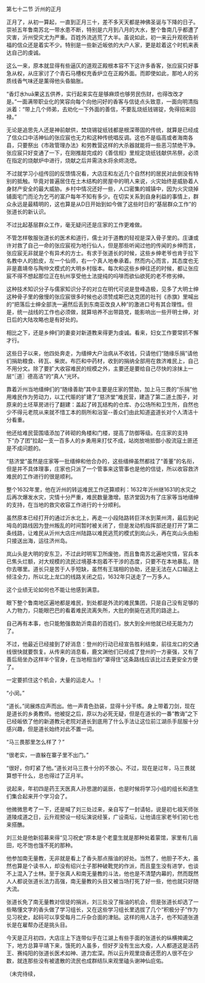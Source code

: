 

第七十二节 沂州的正月

正月了，从初一算起，一直到正月三十，差不多天天都是神佛圣诞与下降的日子。崇祯五年鲁南苏北一带水患不断，特别是六月到八月的大水，整个鲁南几乎都遭了灾害，沂州受灾尤为严重。百姓外流逃荒了大半。虽说如此，初一来云升观祝告祈福的信众还是着实不少。特别是一些新近皈依的大户人家，更是趁着这个时机来表达自己的虔诚。

这么一来，原本就显得有些逼仄的道观正殿根本容不下这许多香客，张应宸只好事急从权，从庄家讨了个青石马槽权充香炉立在正殿外面。而即使如此，那呛人的劣质线香气味还是薰得他头昏脑胀。

“香灯水huā果这五供养，实行起来实在是够麻烦也够劳民伤财，也得改改才是。”一面满带职业化的笑容向每个向他问好的香客与信徒点头致意，一面向明清指派着：“带上几个师弟，去劝化一下外面的善信，不要乱烧纸钱锡锭，免得招来回禄。”

无论是追思先人还是神前献供，焚烧锡锭纸钱都是根深蒂固的传统，就算是已经成了信众口中活神仙的张应宸也无力和这种传统唱反调。这也不是临高或者海南各县，只要祭出《市政管理办法》和劳教营这样的大杀器就能将一些恶习禁绝干净。张应宸只好变通了一下，在刚推敲完成的《善信规》里规定烧纸钱献供吊祭，必须在指定的烧献炉中进行，烧献之后并需浇水将余烬浇熄。

不过就学习小组传回的反馈情况看，大店庄和左近几个自然村的居民对此倒没有特别的抵触。毕竟对普遍居住在土木结构的房屋中的明人来说，火灾始终是威胁着人身财产安全的最大威胁。乡村中情况还好一些，人口密集的城镇中，因为火灾烧掉铺面宅门而沦为乞丐的富户每年不知有多少。在切实关系到自身利益的事情上，群众永远是最精明的，这也算是从D日开始到如今做了这些时日的“基层群众工作”的张道长的新认识。

不过比起基层群众工作，毫无疑问还是庄家的工作更难做。

不管怎样敬服张道长的医术和道行，儒士对于道教的轻视是深入骨子里的。庄谦或许对救了自己一命的张应宸视为地行仙人，但是那些听闻过他的传闻的乡绅而言，张应宸无非就是个有异术的方士。有求于张道长的时候，这些乡绅老爷也肯于拉下名教中人的脸皮，左一个仙师，右一个真人地奉承着。然而内心而言，其态度也无非是嘉靖帝与陶仲文模式的大明乡村版本。每次和这些乡绅往还的时候，都让张应宸不得不想起那位正在杭州享受他土法提纯的吗啡而欲仙欲死的老不修劣绅。

这种技术知识分子与儒家知识分子的对立在明代可说是登峰造极，见多了大明士绅这种骨子里的傲慢的张应宸很多时候也必须赞成斯巴达克团的社刊《赤旗》里喊出的“把落后士绅全部洗一遍然后丢到东南亚改良人种”的激进口号有其合理性。但是，统一战线的工作也必须做，就算培养不出带路党，能影响出一些开明士绅，对日后的大陆攻略也是有好处的。

相比之下，还是乡绅们的妻妾对新道教来得更为虔诚。看来，妇女工作要常抓不懈才行。

这些日子以来，他四处奔走，为缙绅大户治病从不收钱，只请他们“随缘乐捐”请他们捐助粮食、砖瓦、柴炭。布匹和中药材，收到的捐纳全部用在救济难民上，自己不用分文。除了要扩大收容难民的规模之外，主要还是要给自己尽快的涂抹上一层“〖道〗德高洁”的“真人”光环。

靠着沂州当地缙绅们的“随缘善助”其中主要是庄家的赞助，加上马三畏的“乐捐”他用难民作为劳动力，以工代赈的扩建了“慈济堂”难民营，建造了第二道土围子，对原来的土坯草房进行了翻建：盖起了砖瓦结构的仓库、办公场所和卫生所，自然也少不得元老院从来就不惜工本的厕所和浴室--善众们由此知道盗道长对个人清洁十分看重。

他还给难民营围墙添加了砖砌的角楼和门楼，提高了防御等级。在庄家的支持下“办了团”拉起一支一百多人的乡勇用来打仗不成，站岗放哨抵御小股流寇土匪还是不成问题的。

“慈济堂”虽然是庄家等一批缙绅和他合办的，这些缙绅虽然都挂了“善董”的名衔，但是并不具体理事，庄家也只派了一个管事来这管事也是他的信徒，所以收容救济难民的工作进行的很是顺利。

整个1632年里，他在沂州的转运难民工作还算顺利：1632年沂州继1631的水灾之后再次爆发水灾，灾情十分严重，难民数量激增。慈济堂因为有了庄家等当地缙绅的支持，在当地的救灾收容工作进行的十分顺利。

虽然原本已经打开的通过沂水北上，再走一小段陆路转巨洋水到莱州湾，最后到屺坶岛的路线因为登州叛乱的时间暂时被关闭了，但是发动机指挥部还是打开了第二条线路，让难民从沂州大店庄州陆路以难民逃荒的模式到岚山头，再在岚山头由船只接送出海，运往济州岛。

岚山头是大明的安东卫，不过此时明军卫所废弛，而且鲁南苏北遍地灾情，官兵本已焦头烂额，对大规模的流民过境基本抱着不干涉的态度，只要不在本地暴乱，随你去哪里。道长只是苦于人手短缺，虽然有王瑞相的协助，还是无法在人口输送上倾注全力，所以北上龙口的线路关闭之后，1632年只送走了一万多人。

这个业绩无论如何也不能让他感到满意。

眼下整个鲁南地区遍地都是难民，到处都是外流的难民集团，只是自己没有足够的人力物力，只能眼巴巴的看着难民流离失所，大批的倒毙在逃荒的路途上。

自己再有本事，也只能勉强救助沂南县的百姓们，放大到全州他就已经无能为力了。

不过，他最近已经接到了好消息：登州的行动已经宣告胜利结束，前往龙口的交通线很快就要恢复。从传来的消息看，鹿文渊他们已经成了登州的一方豪强，又有了善后局坐办这样半个官身，在当地相当的“罩得住”这条路线应该比过去更安全方便了。

一定要抓住这个机会，大量的运走人。！

“小闵。”

“道长。”闵展炼应声而出。他一声青色劲装，显得十分干练。身上带着刀剑，现在是道长的乡勇教师。他被捉之后，原以为必死无疑，但是在道长的一番“教诲”之下已经皈依了他的新道教元老院对道长到底用了什么手法让这位前江湖杀手屈服十分感兴趣，但是道长始终对此不置一词。

“马三畏那里怎么样了？”

“很老实，一直躲在寨子里不出门。”

“很好，你盯紧了他。”道长对马三畏十分的不放心。不过，现在是过年，马三畏就算想干什么，总也得过了正月半。

说起来，年初四是药王天医真人孙思邈的诞辰，也是时候将学习小组的组长和道生们集合起来开个学习会了。

他微微思考了一下，还是喊了刘三处过来，亲自写了一封请帖，说是初七祖天师张道陵成道之日，云升观预设一经坛演说经箓，广设斋坛，让他请庄家老爷们初七也来搭醮。

刘三处是他新招募来得“见习祝史”原本是个老童生就是那种处着蒙馆，家里有几亩田，吃不饱也饿不死的那种。

他参加南无量教，无非就是看上了香头那点揩油的好处。当然了，他胆子不大，虽然也算是个读书人，却没有绍兴士子那种破靴党的作派，而且童生没有进学，也谈不上混入了士林。至于张真人和南无量教的斗法，他也是不清楚内幕的，然而既然人人都说张道长法力高强，南无量教的头目又被当场打死了好一些，他也就只好随大流。

张道长免了南无量教对信徒的捐派，刘三处没了揩油的机会，但是张道长却选了一些略懂文字的香头做了学习组长，又在这些学习组长里选拔了几个“积极分子”作为见习祝史，起码可以享受每月二斤杂合面的津贴。这样的用人法子，也不知道张道长是在雇帮办还是挑头目。

今天是正月初四，大店庄上下连带似乎在江湖上有些手面的张道长的纵横捭阖之下，地方总算平靖下来，饿死的人虽多，但好歹没有生出大疫，人人都道这是活药王、赛纯阳的张道长医术如神、道力宏深。所以云升观里烧香还愿的人很不在少数，就连那些没有被遣散的流民也成群结队来观里磕头谢神仙庇佑。

（未完待续，

